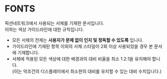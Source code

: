 <Meta title="Guidelines|Fonts" />

# FONTS
픽션네트워크에서 사용되는 서체를 기재한 문서입니다.  
이하는 색상 가이드라인에 대한 규칙입니다. <br />

- 모든 서체의 전제는 __사용자가 문제 없이 인지 및 정독할 수 있도록__ 입니다.
- 가이드라인에 기재된 항목 이외의 서체 스타일이 2회 이상 사용되었을 경우 본 문서에 기재합니다.
- 서체에 적용된 모든 색상에 대한 배경과의 대비 비율을 최소 1.2:1을 유지해야 합니다. <br />
(이는 악조건의 디스플레이에서 최소한의 대비를 유지할 수 있는 대비 수치입니다.)